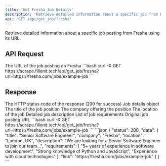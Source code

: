 ```yaml
---
title: 'Get Fresha Job Details'
description: 'Retrieve detailed information about a specific job from Fresha'
api: 'GET /api/get_job/fresha'
---
```


Retrieve detailed information about a specific job posting from Fresha using its URL.

## API Request

<ParamField query="url" type="string" required>
  The URL of the job posting on Fresha
</ParamField>

<CodeGroup>
```bash
curl -X GET https://scrape.fillonit.tech/api/get_job/fresha?url=https://fresha.com/jobs/example-job
```
</CodeGroup>

## Response

<ResponseField name="status" type="number">
  The HTTP status code of the response (200 for success)
</ResponseField>

<ResponseField name="data" type="object">
  Job details object
  <Expandable title="Show object properties">
    <ResponseField name="title" type="string">
      The title of the job position
    </ResponseField>
    <ResponseField name="company" type="string">
      The company offering the position
    </ResponseField>
    <ResponseField name="location" type="string">
      The location of the job
    </ResponseField>
    <ResponseField name="description" type="string">
      Detailed job description
    </ResponseField>
    <ResponseField name="requirements" type="array">
      List of job requirements
    </ResponseField>
    <ResponseField name="link" type="string">
      Original job posting URL
    </ResponseField>
  </Expandable>
</ResponseField>

<RequestExample>
```bash
curl -X GET https://scrape.fillonit.tech/api/get_job/fresha?url=https://fresha.com/jobs/example-job
```
</RequestExample>

<ResponseExample>
```json
{
  "status": 200,
  "data": {
    "title": "Senior Software Engineer",
    "company": "Fresha",
    "location": "London, UK",
    "description": "We are looking for a Senior Software Engineer to join our team...",
    "requirements": [
      "5+ years of experience in software development",
      "Strong knowledge of Python and JavaScript",
      "Experience with cloud technologies"
    ],
    "link": "https://fresha.com/jobs/example-job"
  }
}
```
</ResponseExample>